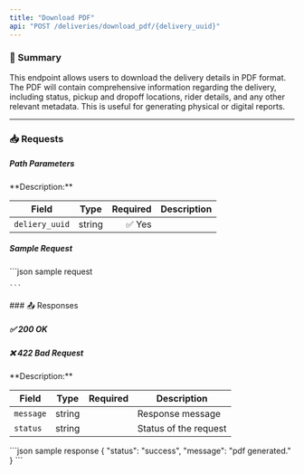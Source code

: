 ```yaml
---
title: "Download PDF"
api: "POST /deliveries/download_pdf/{delivery_uuid}"
---
```


### 📝 Summary

This endpoint allows users to download the delivery details in PDF format. The PDF will contain comprehensive information regarding the delivery, including status, pickup and dropoff locations, rider details, and any other relevant metadata. This is useful for generating physical or digital reports.

---

### 📥 Requests
##### Path Parameters
<Expandable>
**Description:** 

| **Field**   | **Type** | **Required** | **Description**          |
|-------------|----------|-------------:|---------------------------|
| `deliery_uuid`   | string   | ✅ Yes       |          |
</Expandable>

##### Sample Request
<Expandable>
    ```json sample request
    
    
    ```
</Expandable>
### 📤 Responses

##### ✅ 200 OK
##### ❌ 422 Bad Request

<Expandable>
**Description:** 

| **Field**   | **Type** | **Required** | **Description**          |
|-------------|----------|-------------:|---------------------------|
| `message`   | string   |        | Response message          |
| `status`    | string   |       | Status of the request     |
</Expandable>

<ResponseExample>
    ```json sample response
    {
    "status": "success",
    "message": "pdf generated."
}
    ```
</ResponseExample>

